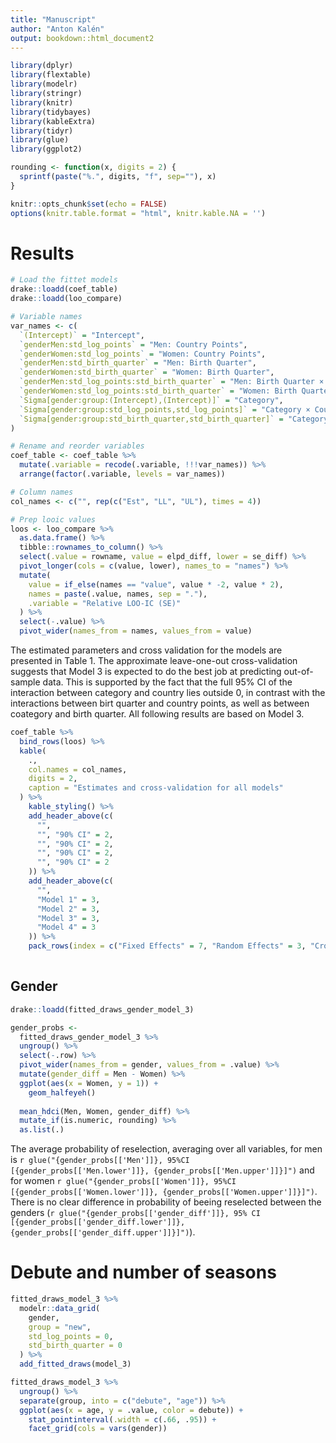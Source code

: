 ```yaml
---
title: "Manuscript"
author: "Anton Kalén"
output: bookdown::html_document2
---
```


```r
library(dplyr)
library(flextable)
library(modelr)
library(stringr)
library(knitr)
library(tidybayes)
library(kableExtra)
library(tidyr)
library(glue)
library(ggplot2)

rounding <- function(x, digits = 2) {
  sprintf(paste("%.", digits, "f", sep=""), x)
}

knitr::opts_chunk$set(echo = FALSE)
options(knitr.table.format = "html", knitr.kable.NA = '')

```

# Results
```r
# Load the fittet models
drake::loadd(coef_table)
drake::loadd(loo_compare)

# Variable names
var_names <- c(
  `(Intercept)` = "Intercept",
  `genderMen:std_log_points` = "Men: Country Points",
  `genderWomen:std_log_points` = "Women: Country Points",
  `genderMen:std_birth_quarter` = "Men: Birth Quarter",
  `genderWomen:std_birth_quarter` = "Women: Birth Quarter",
  `genderMen:std_log_points:std_birth_quarter` = "Men: Birth Quarter × Country Points",
  `genderWomen:std_log_points:std_birth_quarter` = "Women: Birth Quarter × Country Points",
  `Sigma[gender:group:(Intercept),(Intercept)]` = "Category",
  `Sigma[gender:group:std_log_points,std_log_points]` = "Category × Country Points",
  `Sigma[gender:group:std_birth_quarter,std_birth_quarter]` = "Category × Birth Quarter"
)

# Rename and reorder variables
coef_table <- coef_table %>%
  mutate(.variable = recode(.variable, !!!var_names)) %>% 
  arrange(factor(.variable, levels = var_names))

# Column names
col_names <- c("", rep(c("Est", "LL", "UL"), times = 4))

# Prep looic values
loos <- loo_compare %>% 
  as.data.frame() %>% 
  tibble::rownames_to_column() %>% 
  select(.value = rowname, value = elpd_diff, lower = se_diff) %>% 
  pivot_longer(cols = c(value, lower), names_to = "names") %>% 
  mutate(
    value = if_else(names == "value", value * -2, value * 2),
    names = paste(.value, names, sep = "."),
    .variable = "Relative LOO-IC (SE)"
  ) %>% 
  select(-.value) %>% 
  pivot_wider(names_from = names, values_from = value)
```

The estimated parameters and cross validation for the models are presented in Table 1. The approximate leave-one-out cross-validation suggests that Model 3 is expected to do the best job at predicting out-of-sample data. This is supported by the fact that the full 95% CI of the interaction between category and country lies outside 0, in contrast with the interactions between birt quarter and country points, as well as between coategory and birth quarter. All following results are based on Model 3.

```r
coef_table %>% 
  bind_rows(loos) %>% 
  kable(
    .,
    col.names = col_names,
    digits = 2,
    caption = "Estimates and cross-validation for all models"
  ) %>% 
    kable_styling() %>% 
    add_header_above(c(
      "",
      "", "90% CI" = 2,
      "", "90% CI" = 2,
      "", "90% CI" = 2,
      "", "90% CI" = 2
    )) %>% 
    add_header_above(c(
      "", 
      "Model 1" = 3, 
      "Model 2" = 3, 
      "Model 3" = 3, 
      "Model 4" = 3
    )) %>% 
    pack_rows(index = c("Fixed Effects" = 7, "Random Effects" = 3, "Cross-Validation"))
  
```

## Gender
```r
drake::loadd(fitted_draws_gender_model_3)

gender_probs <- 
  fitted_draws_gender_model_3 %>% 
  ungroup() %>% 
  select(-.row) %>% 
  pivot_wider(names_from = gender, values_from = .value) %>% 
  mutate(gender_diff = Men - Women) %>% 
  ggplot(aes(x = Women, y = 1)) +
    geom_halfeyeh()
  
  mean_hdci(Men, Women, gender_diff) %>% 
  mutate_if(is.numeric, rounding) %>% 
  as.list(.)
```

The average probability of reselection, averaging over all variables, for men is `r glue("{gender_probs[['Men']]}, 95%CI [{gender_probs[['Men.lower']]}, {gender_probs[['Men.upper']]}]")` and for women `r glue("{gender_probs[['Women']]}, 95%CI [{gender_probs[['Women.lower']]}, {gender_probs[['Women.upper']]}]")`.
There is no clear difference in probability of beeing reselected between the genders (`r glue("{gender_probs[['gender_diff']]}, 95% CI [{gender_probs[['gender_diff.lower']]}, {gender_probs[['gender_diff.upper']]}]")`).

# Debute and number of seasons

```r

fitted_draws_model_3 %>% 
  modelr::data_grid(
    gender,
    group = "new",
    std_log_points = 0,
    std_birth_quarter = 0
  ) %>% 
  add_fitted_draws(model_3)

fitted_draws_model_3 %>% 
  ungroup() %>% 
  separate(group, into = c("debute", "age")) %>% 
  ggplot(aes(x = age, y = .value, color = debute)) +
    stat_pointinterval(.width = c(.66, .95)) +
    facet_grid(cols = vars(gender))
    
```

